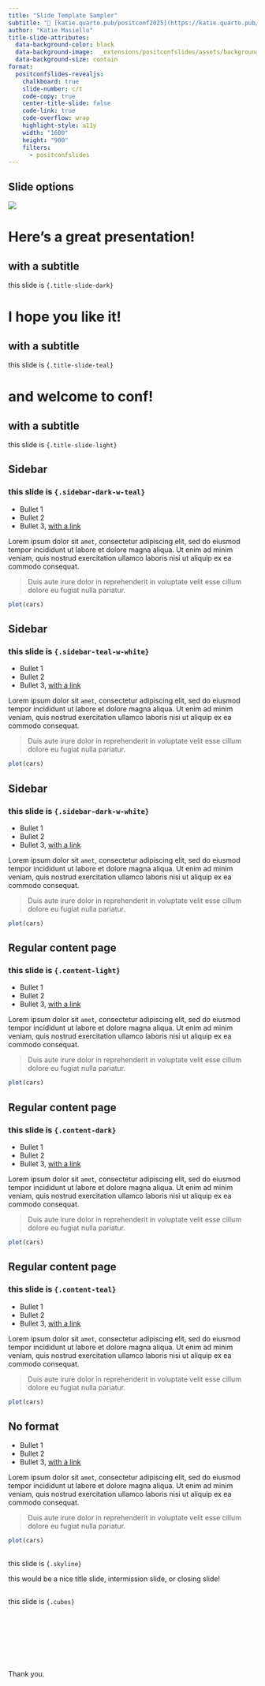 ```yaml
---
title: "Slide Template Sampler"
subtitle: "🔗 [katie.quarto.pub/positconf2025](https://katie.quarto.pub/positconf2025)"
author: "Katie Masiello"
title-slide-attributes: 
  data-background-color: black
  data-background-image:  _extensions/positconfslides/assets/backgrounds/title-slide-dark.svg
  data-background-size: contain
format:
  positconfslides-revealjs: 
    chalkboard: true
    slide-number: c/t
    code-copy: true
    center-title-slide: false
    code-link: true
    code-overflow: wrap
    highlight-style: a11y
    width: "1600"
    height: "900"
    filters:
      - positconfslides
---
```



## Slide options

![](PST-Conf2025-Quarto-Slides-Jul2025.png)


## {.title-slide-dark}

<h1>Here's a great presentation!</h1>
<h2>with a subtitle</h2>

this slide is `{.title-slide-dark}`

## {.title-slide-teal}

<h1>I hope you like it!</h1>
<h2>with a subtitle</h2>

this slide is `{.title-slide-teal}`

## {.title-slide-light}

<h1>and welcome to conf!</h1>
<h2>with a subtitle</h2>

this slide is `{.title-slide-light}`

## Sidebar  {.sidebar-dark-w-teal}

### this slide is `{.sidebar-dark-w-teal}`

-   Bullet 1
-   Bullet 2
-   Bullet 3, [with a link](https://posit.co)

Lorem ipsum dolor sit `amet`, consectetur adipiscing elit, sed do eiusmod tempor incididunt ut labore et dolore magna aliqua. Ut enim ad minim veniam, quis nostrud exercitation ullamco laboris nisi ut aliquip ex ea commodo consequat.

> Duis aute irure dolor in reprehenderit in voluptate velit esse cillum dolore eu fugiat nulla pariatur.

```r
plot(cars)
```

## Sidebar  {.sidebar-teal-w-white}

### this slide is `{.sidebar-teal-w-white}`

-   Bullet 1
-   Bullet 2
-   Bullet 3, [with a link](https://posit.co)

Lorem ipsum dolor sit `amet`, consectetur adipiscing elit, sed do eiusmod tempor incididunt ut labore et dolore magna aliqua. Ut enim ad minim veniam, quis nostrud exercitation ullamco laboris nisi ut aliquip ex ea commodo consequat.

> Duis aute irure dolor in reprehenderit in voluptate velit esse cillum dolore eu fugiat nulla pariatur.

```r
plot(cars)
```

## Sidebar {.sidebar-dark-w-white}

### this slide is `{.sidebar-dark-w-white}`

-   Bullet 1
-   Bullet 2
-   Bullet 3, [with a link](https://posit.co)

Lorem ipsum dolor sit `amet`, consectetur adipiscing elit, sed do eiusmod tempor incididunt ut labore et dolore magna aliqua. Ut enim ad minim veniam, quis nostrud exercitation ullamco laboris nisi ut aliquip ex ea commodo consequat.

> Duis aute irure dolor in reprehenderit in voluptate velit esse cillum dolore eu fugiat nulla pariatur.

```r
plot(cars)
```

## Regular content page {.content-light}

### this slide is `{.content-light}`

-   Bullet 1
-   Bullet 2
-   Bullet 3, [with a link](https://posit.co)

Lorem ipsum dolor sit `amet`, consectetur adipiscing elit, sed do eiusmod tempor incididunt ut labore et dolore magna aliqua. Ut enim ad minim veniam, quis nostrud exercitation ullamco laboris nisi ut aliquip ex ea commodo consequat.

> Duis aute irure dolor in reprehenderit in voluptate velit esse cillum dolore eu fugiat nulla pariatur.

```r
plot(cars)
```

## Regular content page {.content-dark}

### this slide is `{.content-dark}`

-   Bullet 1
-   Bullet 2
-   Bullet 3, [with a link](https://posit.co)

Lorem ipsum dolor sit `amet`, consectetur adipiscing elit, sed do eiusmod tempor incididunt ut labore et dolore magna aliqua. Ut enim ad minim veniam, quis nostrud exercitation ullamco laboris nisi ut aliquip ex ea commodo consequat.

> Duis aute irure dolor in reprehenderit in voluptate velit esse cillum dolore eu fugiat nulla pariatur.

```r
plot(cars)
```

## Regular content page {.content-teal}

### this slide is `{.content-teal}`

-   Bullet 1
-   Bullet 2
-   Bullet 3, [with a link](https://posit.co)

Lorem ipsum dolor sit `amet`, consectetur adipiscing elit, sed do eiusmod tempor incididunt ut labore et dolore magna aliqua. Ut enim ad minim veniam, quis nostrud exercitation ullamco laboris nisi ut aliquip ex ea commodo consequat.

> Duis aute irure dolor in reprehenderit in voluptate velit esse cillum dolore eu fugiat nulla pariatur.

```r
plot(cars)
```



## No format

-   Bullet 1
-   Bullet 2
-   Bullet 3, [with a link](https://posit.co)

Lorem ipsum dolor sit `amet`, consectetur adipiscing elit, sed do eiusmod tempor incididunt ut labore et dolore magna aliqua. Ut enim ad minim veniam, quis nostrud exercitation ullamco laboris nisi ut aliquip ex ea commodo consequat.

> Duis aute irure dolor in reprehenderit in voluptate velit esse cillum dolore eu fugiat nulla pariatur.

```r
plot(cars)
```

## {.skyline}
this slide is `{.skyline}`


::: large
this would be a nice title slide, intermission slide, or closing slide!
:::


## {.cubes}
this slide is `{.cubes}`

<br><br><br><br><br><br>

::: largest
Thank you.
:::
